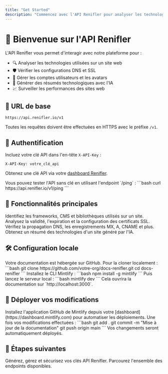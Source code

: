 ```yaml
---
title: "Get Started"
description: "Commencez avec l'API Renifler pour analyser les technologies web, surveiller les domaines et plus encore."
---
```


# 🚀 Bienvenue sur l'API Renifler

L'API Renifler vous permet d'interagir avec notre plateforme pour :

- 🔍 Analyser les technologies utilisées sur un site web
- 🛡️ Vérifier les configurations DNS et SSL
- 👤 Gérer les comptes utilisateurs et les avatars
- 🤖 Générer des résumés technologiques avec l'IA
- 📈 Surveiller les performances des sites web

## 🔗 URL de base

```http
https://api.renifler.io/v1
```

Toutes les requêtes doivent être effectuées en HTTPS avec le préfixe `/v1`.

## 🔐 Authentification

Incluez votre clé API dans l'en-tête `X-API-Key` :

```http
X-API-Key: votre_clé_api
```

Obtenez une clé API via votre [dashboard Renifler](https://dashboard.renifler.io/api-keys).

<Note>
Vous pouvez tester l'API sans clé en utilisant l'endpoint `/ping` :
```bash
curl https://api.renifler.io/v1/ping
```
</Note>

## 🧰 Fonctionnalités principales

<CardGroup cols={2}>
  <Card title="Analyse de technologies" icon="cpu" href="/api-reference/technologies/scan">
    Identifiez les frameworks, CMS et bibliothèques utilisés sur un site.
  </Card>
  <Card title="Vérification SSL" icon="shield-check" href="/api-reference/ssl/check">
    Analysez la validité, l'expiration et la configuration des certificats SSL.
  </Card>
  <Card title="Surveillance DNS" icon="globe" href="/api-reference/dns/check">
    Vérifiez la propagation DNS, les enregistrements MX, A, CNAME et plus.
  </Card>
  <Card title="Résumés IA" icon="bot" href="/api-reference/ai/resume">
    Obtenez un résumé des technologies d'un site généré par l'IA.
  </Card>
</CardGroup>

## 🛠️ Configuration locale

<AccordionGroup>
  <Accordion icon="github" title="Cloner votre documentation">
    Votre documentation est hébergée sur GitHub. Pour la cloner localement :
    ```bash
    git clone https://github.com/votre-org/docs-renifler.git
    cd docs-renifler
    ```
  </Accordion>
  <Accordion icon="terminal" title="Prévisualiser localement">
    Installez le CLI Mintlify :
    ```bash
    npm install -g mintlify
    ```
    Puis lancez le serveur local :
    ```bash
    mintlify dev
    ```
    Cela ouvrira la documentation sur `http://localhost:3000`.
  </Accordion>
</AccordionGroup>

## 🚀 Déployer vos modifications

<AccordionGroup>
  <Accordion icon="rocket" title="Installer l'application GitHub">
    Installez l'application GitHub de Mintlify depuis votre [dashboard](https://dashboard.mintlify.com) pour automatiser les déploiements.
  </Accordion>
  <Accordion icon="git-commit" title="Pousser vos modifications">
    Une fois vos modifications effectuées :
    ```bash
    git add .
    git commit -m "Mise à jour de la documentation"
    git push origin main
    ```
    Vos changements seront automatiquement déployés.
  </Accordion>
</AccordionGroup>

## 📘 Étapes suivantes

<CardGroup cols={2}>
  <Card title="Clés API" icon="key" href="/api-keys">
    Générez, gérez et sécurisez vos clés API Renifler.
  </Card>
  <Card title="Référence API" icon="book" href="/api-reference">
    Parcourez l'ensemble des endpoints disponibles.
  </Card>
</CardGroup>

